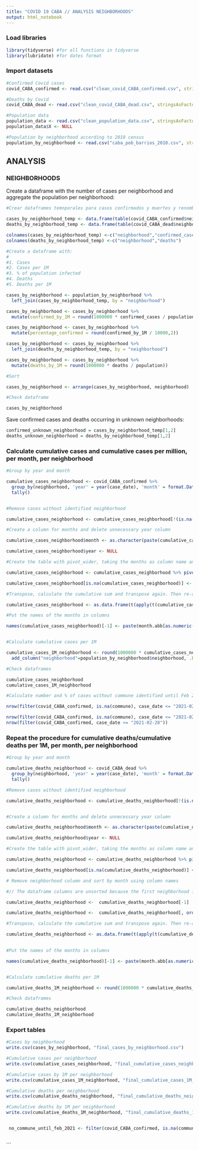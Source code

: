 ```yaml
---
title: "COVID 19 CABA // ANALYSIS NEIGHBORHOODS"
output: html_notebook
---
```


### Load libraries

```r
library(tidyverse) #for all functions in tidyverse
library(lubridate) #for dates format

```

### Import datasets

```r
#Confirmed Covid cases
covid_CABA_confirmed <- read.csv("clean_covid_CABA_confirmed.csv", stringsAsFactors = FALSE)

#Deaths by Covid
covid_CABA_dead <- read.csv("clean_covid_CABA_dead.csv", stringsAsFactors = FALSE)

#Population data
population_data <- read.csv("clean_population_data.csv", stringsAsFactors = FALSE)
population_data$X <- NULL

#Population by neighborhood according to 2010 census
population_by_neighborhood <- read.csv("caba_pob_barrios_2010.csv", stringsAsFactors = FALSE)

```

## ANALYSIS

### NEIGHBORHOODS

Create a dataframe with the number of cases per neighborhood and aggregate the population per neighborhood:

```r

#Crear dataframes temnporales para casos confirmados y muertes y renombrar columnas

cases_by_neighborhood_temp <- data.frame(table(covid_CABA_confirmed$neighborhood))
deaths_by_neighborhood_temp <- data.frame(table(covid_CABA_dead$neighborhood))

colnames(cases_by_neighborhood_temp) <-c("neighborhood","confirmed_cases")
colnames(deaths_by_neighborhood_temp) <-c("neighborhood","deaths")

#Create a dataframe with:
#
#1. Cases
#2. Cases per 1M
#3. % of population infected
#4. Deaths
#5. Deaths per 1M

cases_by_neighborhood <- population_by_neighborhood %>%
  left_join(cases_by_neighborhood_temp, by = "neighborhood")

cases_by_neighborhood <- cases_by_neighborhood %>%
  mutate(confirmed_by_1M = round(1000000 * confirmed_cases / population))

cases_by_neighborhood <- cases_by_neighborhood %>%
  mutate(percentage_confirmed = round(confirmed_by_1M / 10000,2))

cases_by_neighborhood <- cases_by_neighborhood %>%
  left_join(deaths_by_neighborhood_temp, by = "neighborhood")

cases_by_neighborhood <- cases_by_neighborhood %>%
  mutate(deaths_by_1M = round(1000000 * deaths / population))

#Sort

cases_by_neighborhood <- arrange(cases_by_neighborhood, neighborhood)

#Check dataframe

cases_by_neighborhood


```



Save confirmed cases and deaths occurring in unknown neighborhoods:


```r
confirmed_unknown_neighborhood = cases_by_neighborhood_temp[1,2]
deaths_unknown_neighborhood = deaths_by_neighborhood_temp[1,2]

```

### Calculate cumulative cases and cumulative cases per million, per month, per neighborhood
```r

#Group by year and month

cumulative_cases_neighborhood <- covid_CABA_confirmed %>%
  group_by(neighborhood, 'year' = year(case_date), 'month' = format.Date(case_date, "%m")) %>%
  tally()


#Remove cases without identified neighborhood

cumulative_cases_neighborhood <- cumulative_cases_neighborhood[!(is.na(cumulative_cases_neighborhood$neighborhood) | cumulative_cases_neighborhood$neighborhood==""), ]

#Create a column for months and delete unnecessary year column

cumulative_cases_neighborhood$month <- as.character(paste(cumulative_cases_neighborhood$year, cumulative_cases_neighborhood$month))

cumulative_cases_neighborhood$year <- NULL

#Create the table with pivot_wider, taking the months as column name and set the months with no cases to 0

cumulative_cases_neighborhood <- cumulative_cases_neighborhood %>% pivot_wider(names_from = month, values_from = n)

cumulative_cases_neighborhood[is.na(cumulative_cases_neighborhood)] <- 0

#Transpose, calculate the cumulative sum and transpose again. Then re-add the column with the names of the neighborhoods

cumulative_cases_neighborhood <- as.data.frame(t(apply(t(cumulative_cases_neighborhood[,-1]),2, cumsum))) %>% add_column("neighborhood"=population_by_neighborhood$neighborhood, .before = '2020 03')

#Put the names of the months in columns

names(cumulative_cases_neighborhood)[-1] <- paste(month.abb[as.numeric(sub(".* ", "", names(cumulative_cases_neighborhood[-1])))], substr(names(cumulative_cases_neighborhood[-1]), 1,4), sep = " ")


#Calculate cumulative cases per 1M

cumulative_cases_1M_neighborhood <- round(1000000 * cumulative_cases_neighborhood[-1] / t(population_by_neighborhood$population)) %>%
  add_column("neighborhood"=population_by_neighborhood$neighborhood, .before = 'Mar 2020')

#Check dataframes

cumulative_cases_neighborhood
cumulative_cases_1M_neighborhood

#Calculate number and % of cases without commune identified until Feb 2021 (to specify in map)

nrow(filter(covid_CABA_confirmed, is.na(commune), case_date <= "2021-02-28"))

nrow(filter(covid_CABA_confirmed, is.na(commune), case_date <= "2021-02-28")) * 100 /
nrow(filter(covid_CABA_confirmed, case_date <= "2021-02-28"))


```

### Repeat the procedure for cumulative deaths/cumulative deaths per 1M, per month, per neighborhood


```r

#Group by year and month

cumulative_deaths_neighborhood <- covid_CABA_dead %>%
  group_by(neighborhood, 'year' = year(case_date), 'month' = format.Date(case_date, "%m")) %>%
  tally()

#Remove cases without identified neighborhood

cumulative_deaths_neighborhood <- cumulative_deaths_neighborhood[!(is.na(cumulative_deaths_neighborhood$neighborhood) | cumulative_deaths_neighborhood$neighborhood==""), ] 


#Create a column for months and delete unnecessary year column

cumulative_deaths_neighborhood$month <- as.character(paste(cumulative_deaths_neighborhood$year, cumulative_deaths_neighborhood$month))

cumulative_deaths_neighborhood$year <- NULL

#Create the table with pivot_wider, taking the months as column name and set the months with no cases to 0

cumulative_deaths_neighborhood <- cumulative_deaths_neighborhood %>% pivot_wider(names_from = month, values_from = n)

cumulative_deaths_neighborhood[is.na(cumulative_deaths_neighborhood)] <- 0

# Remove neighborhood column and sort by month using column names

#// The dataframe columns are unsorted because the first neighborhood in alphabetical name -used before to pivot- didn't register any deaths for the first two months) //#

cumulative_deaths_neighborhood <-  cumulative_deaths_neighborhood[-1]

cumulative_deaths_neighborhood <-  cumulative_deaths_neighborhood[, order(names(cumulative_deaths_neighborhood))]

#Transpose, calculate the cumulative sum and transpose again. Then re-add the column with the names of the neighborhoods

cumulative_deaths_neighborhood <- as.data.frame(t(apply(t(cumulative_deaths_neighborhood),2, cumsum))) %>% add_column("neighborhood"=population_by_neighborhood$neighborhood, .before = '2020 03')
  

#Put the names of the months in columns

names(cumulative_deaths_neighborhood)[-1] <- paste(month.abb[as.numeric(sub(".* ", "", names(cumulative_deaths_neighborhood[-1])))], substr(names(cumulative_deaths_neighborhood[-1]), 1,4), sep = " ")


#Calculate cumulative deaths per 1M

cumulative_deaths_1M_neighborhood <- round(1000000 * cumulative_deaths_neighborhood[-1] / t(population_by_neighborhood$population)) %>% add_column("neighborhood"=population_by_neighborhood$neighborhood, .before = 'Mar 2020')

#Check dataframes

cumulative_deaths_neighborhood
cumulative_deaths_1M_neighborhood


```

### Export tables

```r


#Cases by neighborhood
write.csv(cases_by_neighborhood, "final_cases_by_neighborhood.csv")

#Cumulative cases per neighborhood
write.csv(cumulative_cases_neighborhood, "final_cumulative_cases_neighborhood.csv")

#Cumulative cases by 1M per neighborhood
write.csv(cumulative_cases_1M_neighborhood, "final_cumulative_cases_1M_neighborhood.csv")

#Cumulative deaths per neighborhood
write.csv(cumulative_deaths_neighborhood, "final_cumulative_deaths_neighborhood.csv")

#Cumulative deaths by 1M per neighborhood
write.csv(cumulative_deaths_1M_neighborhood, "final_cumulative_deaths_1M_neighborhood.csv")


 no_commune_until_feb_2021 <- filter(covid_CABA_confirmed, is.na(commune), case_date <= "2021-02-28")



```
```





